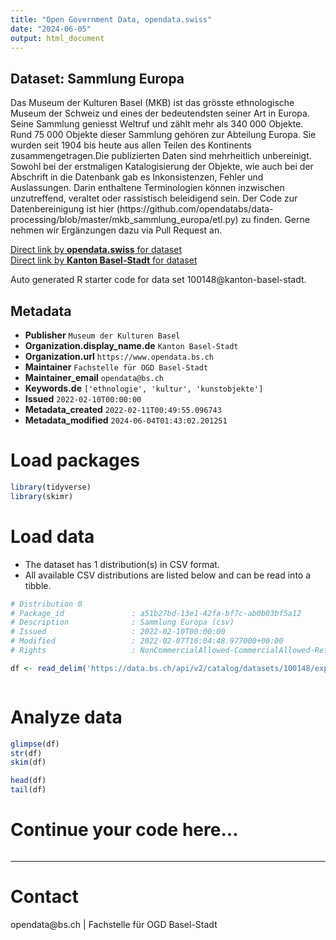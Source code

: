 ```yaml
---
title: "Open Government Data, opendata.swiss"
date: "2024-06-05"
output: html_document
---
```


## Dataset: Sammlung Europa

Das Museum der Kulturen Basel (MKB) ist das grösste ethnologische Museum der Schweiz und eines der bedeutendsten seiner Art in Europa. Seine Sammlung geniesst Weltruf und zählt mehr als 340 000 Objekte. Rund 75 000 Objekte dieser Sammlung gehören zur Abteilung Europa. Sie wurden seit 1904 bis heute aus allen Teilen des Kontinents zusammengetragen.Die publizierten Daten sind mehrheitlich unbereinigt. Sowohl bei der erstmaligen Katalogisierung der Objekte, wie auch bei der Abschrift in die Datenbank gab es Inkonsistenzen, Fehler und Auslassungen. Darin enthaltene Terminologien können inzwischen unzutreffend, veraltet oder rassistisch beleidigend sein. Der Code zur Datenbereinigung ist hier (https://github.com/opendatabs/data-processing/blob/master/mkb_sammlung_europa/etl.py) zu finden. Gerne nehmen wir Ergänzungen dazu via Pull Request an. 

[Direct link by **opendata.swiss** for dataset](https://opendata.swiss/de/dataset/sammlung-europa1)<br>
[Direct link by **Kanton Basel-Stadt** for dataset](https://data.bs.ch/explore/dataset/100148/)

Auto generated R starter code for data set 100148@kanton-basel-stadt.

## Metadata

- **Publisher** `Museum der Kulturen Basel`
- **Organization.display_name.de** `Kanton Basel-Stadt`
- **Organization.url** `https://www.opendata.bs.ch`
- **Maintainer** `Fachstelle für OGD Basel-Stadt`
- **Maintainer_email** `opendata@bs.ch`
- **Keywords.de** `['ethnologie', 'kultur', 'kunstobjekte']`
- **Issued** `2022-02-10T00:00:00`
- **Metadata_created** `2022-02-11T00:49:55.096743`
- **Metadata_modified** `2024-06-04T01:43:02.201251`


# Load packages

```r

library(tidyverse)
library(skimr)

```

# Load data

-   The dataset has 1 distribution(s) in CSV format.
-   All available CSV distributions are listed below and can be read into a tibble.

```r

# Distribution 0
# Package_id               : a51b27bd-13e1-42fa-bf7c-ab0b03bf5a12
# Description              : Sammlung Europa (csv)
# Issued                   : 2022-02-10T00:00:00
# Modified                 : 2022-02-07T16:04:48.977000+00:00
# Rights                   : NonCommercialAllowed-CommercialAllowed-ReferenceRequired

df <- read_delim('https://data.bs.ch/api/v2/catalog/datasets/100148/exports/csv')



```

# Analyze data

```r

glimpse(df)
str(df)
skim(df)

head(df)
tail(df)

```

# Continue your code here...

```r

```

------------------------------------------------------------------------

# Contact

opendata@bs.ch | Fachstelle für OGD Basel-Stadt
